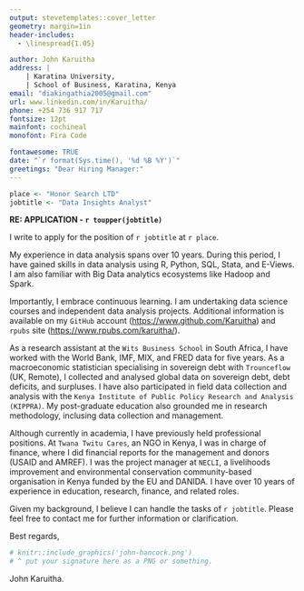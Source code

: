 ```yaml
---
output: stevetemplates::cover_letter
geometry: margin=1in
header-includes:
  - \linespread{1.05}

author: John Karuitha
address: |
    | Karatina University,
    | School of Business, Karatina, Kenya
email: "diakingathia2005@gmail.com"
url: www.linkedin.com/in/Karuitha/
phone: +254 736 917 717
fontsize: 12pt
mainfont: cochineal
monofont: Fira Code

fontawesome: TRUE
date: "`r format(Sys.time(), '%d %B %Y')`"
greetings: "Dear Hiring Manager:"
---
```


```r


place <- "Honor Search LTD"
jobtitle <- "Data Insights Analyst"


```

**RE: APPLICATION - `r toupper(jobtitle)`**

I write to apply for the position of `r jobtitle` at `r place`.

My experience in data analysis spans over 10 years. During this period, I have gained skills in data analysis using R, Python, SQL, Stata, and E-Views. I am also familiar with Big Data analytics ecosystems like Hadoop and Spark. 

Importantly, I embrace continuous learning. I am undertaking data science courses and independent data analysis projects. Additional information is available on my `GitHub` account (<https://www.github.com/Karuitha>) and `rpubs` site (<https://www.rpubs.com/karuitha/>). 

As a research assistant at the `Wits Business School` in South Africa, I have worked with the World Bank, IMF, MIX, and FRED data for five years. As a macroeconomic statistician specialising in sovereign debt with `Trounceflow` (UK, Remote), I collected and analysed global data on sovereign debt, debt deficits, and surpluses. I have also participated in field data collection and analysis with the `Kenya Institute of Public Policy Research and Analysis (KIPPRA)`. My post-graduate education also grounded me in research methodology, inclusing data collection and management.

Although currently in academia, I have previously held professional positions. At `Twana Twitu Cares`, an NGO in Kenya, I was in charge of finance, where I did financial reports for the management and donors (USAID and AMREF). I was the project manager at `NECLI`, a livelihoods improvement and environmental conservation community-based organisation in Kenya funded by the EU and DANIDA. I have over 10 years of experience in education, research, finance, and related roles.

Given my background, I believe I can handle the tasks of `r jobtitle`. Please feel free to contact me for further information or clarification. 


Best regards,

```r
# knitr::include_graphics('john-hancock.png')
# ^ put your signature here as a PNG or something.
```

John Karuitha.